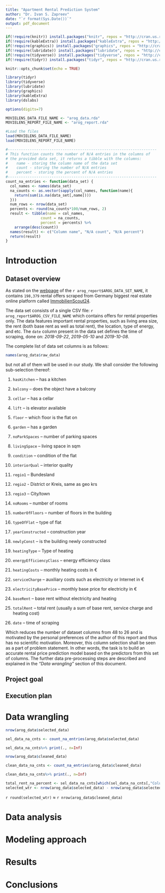 ```yaml
---
title: "Apartment Rental Prediction System"
author: "Dr. Ivan S. Zapreev"
date: "`r format(Sys.Date())`"
output: pdf_document
---
```


```r
if(!require(knitr)) install.packages("knitr", repos = "http://cran.us.r-project.org")
if(!require(kableExtra)) install.packages("kableExtra", repos = "http://cran.us.r-project.org")
if(!require(graphics)) install.packages("graphics", repos = "http://cran.us.r-project.org")
if(!require(lubridate)) install.packages("lubridate", repos = "http://cran.us.r-project.org")
if(!require(tidyverse)) install.packages("tidyverse", repos = "http://cran.us.r-project.org")
if(!require(tidyr)) install.packages("tidyr", repos = "http://cran.us.r-project.org")

knitr::opts_chunk$set(echo = TRUE)

library(tidyr)
library(tidyverse)
library(lubridate)
library(graphics)
library(kableExtra)
library(dslabs)

options(digits=7)

MOVIELENS_DATA_FILE_NAME <- "arog_data.rda"
MOVIELENS_REPORT_FILE_NAME <- "arog_report.rda"

#Load the files
load(MOVIELENS_DATA_FILE_NAME)
load(MOVIELENS_REPORT_FILE_NAME)

#--------------------------------------------------------------------
# This function counts the number of N/A entries in the columns of 
# the provided data set, it returns a tibble with the columns:
#    name - storing the column name of the data set
#    count - storing the number of N/A entries
#    percent - storing the percent of N/A entries
#--------------------------------------------------------------------
count_na_entries <- function(data_set) {
  col_names <- names(data_set)
  na_counts <- as.vector(sapply(col_names, function(name){
    return(sum(is.na(data_set[,name])))
  }))
  num_rows <- nrow(data_set)
  percents <- round(na_counts*100/num_rows, 2)
  result <- tibble(name = col_names, 
                count = na_counts,
                percent = percents) %>%
    arrange(desc(count))
  names(result) <- c("Column name", "N/A count", "N/A percent")
  return(result)
}
```

# Introduction
<!-- An introduction/overview/executive summary section that:
 1. Describes the dataset
 2. Summarizes the goal of the project 
 3. Outlines the key steps that were performed; -->


## Dataset overview

As stated on the [webpage](`r arog_report$AROG_DATA_SET_SITE_URL`) of the `r arog_report$AROG_DATA_SET_NAME`, it contains `198,379` rental offers scraped from Germany biggest real estate online platform called [ImmobilienScout24](https://www.immobilienscout24.de/). 

The data set consists of a single CSV file: `r arog_report$AROG_CSV_FILE_NAME` which contains offers for rental properties only. The data features important rental properties, such as living area size, the rent (both base rent as well as total rent), the location, type of energy, and etc. The `date` column present in the data set defines the time of scraping, done on: *2018-09-22*, *2019-05-10* and *2019-10-08*.

The complete list of data set columns is as follows:

```r
names(arog_data$raw_data)
```
but not all of them will be used in our study. We shall consider the following sub-selection thereof:

1. `hasKitchen` -- has a kitchen
2. `balcony` -- does the object have a balcony
3. `cellar` -- has a cellar
4. `lift` -- is elevator available
5. `floor` -- which floor is the flat on
6. `garden` -- has a garden
7. `noParkSpaces` -- number of parking spaces
8. `livingSpace` -- living space in sqm
9. `condition` -- condition of the flat
10. `interiorQual` -- interior quality

11. `regio1` --  Bundesland
12. `regio2` - District or Kreis, same as geo krs
13. `regio3` -- City/town

14. `noRooms` -- number of rooms
15. `numberOfFloors` -- number of floors in the building
16. `typeOfFlat` -- type of flat
17. `yearConstructed` -- construction year
18. `newlyConst` -- is the building newly constructed
19. `heatingType` -- Type of heating
20. `energyEfficiencyClass` -- energy efficiency class

21. `heatingCosts` -- monthly heating costs in €
22. `serviceCharge` --  auxiliary costs such as electricity or Internet in €
23. `electricityBasePrice` -- monthly base price for electricity in €
24. `baseRent` -- base rent without electricity and heating
25. `totalRent` -- total rent (usually a sum of base rent, service charge and heating cost)

26. `date` -- time of scraping

Which reduces the number of dataset columns from $48$ to $26$ and is motivated by the personal preferences of the author of this report and thus has no scientific motivation. Moreover, this column selection shall be seen as a part of problem statement. In other words, the task is to build an accurate rental price prediction model based on the predictors from this set of columns. The further data pre-processing steps are described and explained in the *"Data wrangling"* section of this document.

## Project goal



## Execution plan


# Data wrangling
<!-- A data wrangling section that explains how the data was prepared for data analysis -->

```r
nrow(arog_data$selected_data)
```

```r
sel_data_na_cnts <- count_na_entries(arog_data$selected_data)

sel_data_na_cnts%>% print(., n=Inf)
```

```r
nrow(arog_data$cleaned_data)
```

```r
clean_data_na_cnts <- count_na_entries(arog_data$cleaned_data)

clean_data_na_cnts%>% print(., n=Inf)
```

```r
total_rent_na_percent <- sel_data_na_cnts[which(sel_data_na_cnts[,"Column name"] == "totalRent"), "N/A percent"]
selected_wtr <- nrow(arog_data$selected_data) - nrow(arog_data$selected_data)/100*total_rent_na_percent
```

`r round(selected_wtr)` $\approx$ `r nrow(arog_data$cleaned_data)`

# Data analysis
<!-- A data analysis section that:
 1. Explains the process and techniques used, such as:
  1.1 Data exploration
  1.2 Data visualization
 2. Presents insights gained -->

# Modeling approach
<!-- A modeling approach section that explains the modeling approach -->



# Results
<!-- A results section that:
 1. Presents the modeling results 
 2. Discusses the model performance -->



# Conclusions
<!-- A conclusion section that:
 1. Gives a brief summary of the report
 2. Explains its limitations
 3. Suggests future work -->


